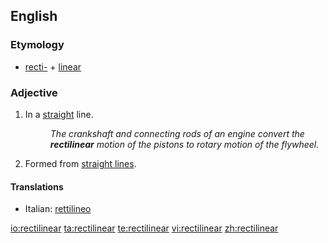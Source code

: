 ==English==

===Etymology===
* [[recti-]] + [[linear]]

===Adjective===
{{en-adj}}

# In a [[straight]] line.
#: ''The crankshaft and connecting rods of an engine convert the '''rectilinear''' motion of the pistons to rotary motion of the flywheel.''
# {{geometry|art}} Formed from [[straight line]]s.

====Translations====
{{trans-top}}
* Italian: [[rettilineo]]
{{trans-mid}}
{{trans-bottom}}

[[io:rectilinear]]
[[ta:rectilinear]]
[[te:rectilinear]]
[[vi:rectilinear]]
[[zh:rectilinear]]